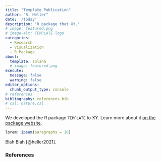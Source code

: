 ```yaml
---
title: "Template Publication"
author: "R. Heller"
date: '/today'
description: "R package that XY."
# image: featured.png
# image-alt: TEMPLATE logo
categories:
  - Research
  - Visualization
  - R Package
about:
  template: solana
  # image: featured.png
execute: 
  message: false
  warning: false
editor_options: 
  chunk_output_type: console
# references
bibliography: references.bib
# csl: nature.csl
---
```


We developed the R package `TEMPLATE` to XY. Learn more about it [on the package website](https://r-heller.github.io/xy/).

```r
lorem::ipsum(paragraphs = 10)
```

Blah Blah [@heller2021].

### References

::: {#refs}

:::